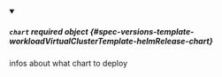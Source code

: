 


<details className="config-field" data-expandable="true" open>
<summary>

##### `chart` <span className="config-field-required" data-required="false">required</span> <span className="config-field-type">object</span> <span className="config-field-default"></span> <span className="config-field-enum"></span> {#spec-versions-template-workloadVirtualClusterTemplate-helmRelease-chart}

infos about what chart to deploy

</summary>

<PartialChartreference />


</details>
